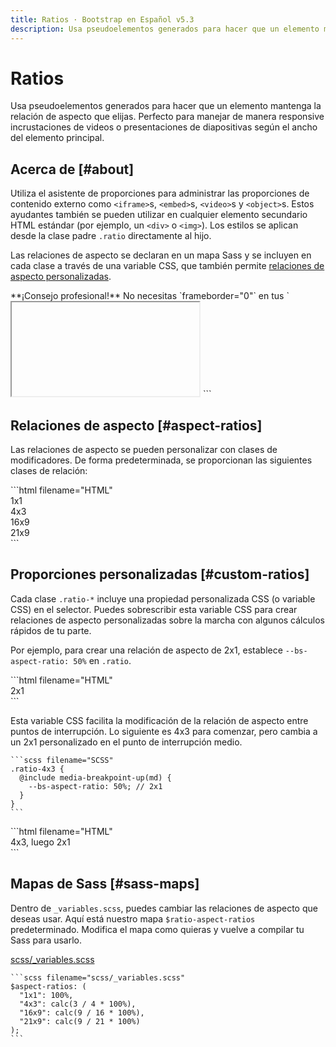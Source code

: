 ```yaml
---
title: Ratios · Bootstrap en Español v5.3
description: Usa pseudoelementos generados para hacer que un elemento mantenga la relación de aspecto que elijas. Perfecto para manejar de manera responsive incrustaciones de videos o presentaciones de diapositivas según el ancho del elemento principal.
---
```


# Ratios

Usa pseudoelementos generados para hacer que un elemento mantenga la relación de aspecto que elijas. Perfecto para manejar de manera responsive incrustaciones de videos o presentaciones de diapositivas según el ancho del elemento principal.

Acerca de [#about]
-------------------

Utiliza el asistente de proporciones para administrar las proporciones de contenido externo como `<iframe>`s, `<embed>`s, `<video>`s y `<object>`s. Estos ayudantes también se pueden utilizar en cualquier elemento secundario HTML estándar (por ejemplo, un `<div>` o `<img>`). Los estilos se aplican desde la clase padre `.ratio` directamente al hijo.

Las relaciones de aspecto se declaran en un mapa Sass y se incluyen en cada clase a través de una variable CSS, que también permite [relaciones de aspecto personalizadas](#custom-ratios).

<Callout type="info" emoji="">
**¡Consejo profesional!** No necesitas `frameborder="0"` en tus `<iframe>`s, ya que lo sobrescribimos en [Reboot](/bootstrap/5.3/content/reboot/).
</Callout>

Ejemplo [#example]
-------------------

Envuelve cualquier incrustación, como un `<iframe>`, en un elemento padre con `.ratio` y una clase de relación de aspecto. El tamaño del elemento hijo inmediato se ajusta automáticamente gracias a nuestro selector universal `.ratio > *`.

<DemoIframe path="/demos/bootstrap/5.3/helpers/ratio/example.html">
    ```html filename="HTML"
    <div class="ratio ratio-16x9">
        <iframe src="https://www.youtube.com/embed/mUxzKVrSAjs?rel=0" title="Video de YouTube"
            allowfullscreen=""></iframe>
    </div>
    ```
</DemoIframe>

Relaciones de aspecto [#aspect-ratios]
---------------------------------------

Las relaciones de aspecto se pueden personalizar con clases de modificadores. De forma predeterminada, se proporcionan las siguientes clases de relación:

<DemoIframe path="/demos/bootstrap/5.3/helpers/ratio/aspect-ratios.html">
    ```html filename="HTML"
    <div class="ratio ratio-1x1">
        <div>1x1</div>
    </div>
    <div class="ratio ratio-4x3">
        <div>4x3</div>
    </div>
    <div class="ratio ratio-16x9">
        <div>16x9</div>
    </div>
    <div class="ratio ratio-21x9">
        <div>21x9</div>
    </div>
    ```
</DemoIframe>

Proporciones personalizadas [#custom-ratios]
---------------------------------------------

Cada clase `.ratio-*` incluye una propiedad personalizada CSS (o variable CSS) en el selector. Puedes sobrescribir esta variable CSS para crear relaciones de aspecto personalizadas sobre la marcha con algunos cálculos rápidos de tu parte.

Por ejemplo, para crear una relación de aspecto de 2x1, establece `--bs-aspect-ratio: 50%` en `.ratio`.

<DemoIframe path="/demos/bootstrap/5.3/helpers/ratio/custom-ratios-1.html">
    ```html filename="HTML"
    <div class="ratio" style="--bs-aspect-ratio: 50%;">
        <div>2x1</div>
    </div>
    ```
</DemoIframe>

Esta variable CSS facilita la modificación de la relación de aspecto entre puntos de interrupción. Lo siguiente es 4x3 para comenzar, pero cambia a un 2x1 personalizado en el punto de interrupción medio.

    ```scss filename="SCSS"
    .ratio-4x3 {
      @include media-breakpoint-up(md) {
        --bs-aspect-ratio: 50%; // 2x1
      }
    }
    ```

<DemoIframe path="/demos/bootstrap/5.3/helpers/ratio/custom-ratios-2.html">
    ```html filename="HTML"
    <div class="ratio ratio-4x3">
        <div>4x3, luego 2x1</div>
    </div>
    ```
</DemoIframe>

Mapas de Sass [#sass-maps]
---------------------------

Dentro de `_variables.scss`, puedes cambiar las relaciones de aspecto que deseas usar. Aquí está nuestro mapa `$ratio-aspect-ratios` predeterminado. Modifica el mapa como quieras y vuelve a compilar tu Sass para usarlo.

[scss/_variables.scss](https://github.com/twbs/bootstrap/blob/v5.3.2/scss/_variables.scss)

    ```scss filename="scss/_variables.scss"
    $aspect-ratios: (
      "1x1": 100%,
      "4x3": calc(3 / 4 * 100%),
      "16x9": calc(9 / 16 * 100%),
      "21x9": calc(9 / 21 * 100%)
    );
    ```